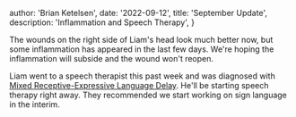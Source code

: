   author: 'Brian Ketelsen',
  date: '2022-09-12',
  title: 'September Update',
  description:
    'Inflammation and Speech Therapy',
}


The wounds on the right side of Liam's head look much better now, but some inflammation has appeared in the last few days. We're hoping the inflammation will subside and the wound won't reopen.

Liam went to a speech therapist this past week and was diagnosed with [Mixed Receptive-Expressive Language Delay](https://www.betterspeech.com/post/what-is-mixed-receptive-expressive-language-disorder). He'll be starting speech therapy right away. They recommended we start working on sign language in the interim.
